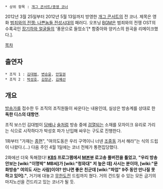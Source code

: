  * 상위 항목 : [[개그 콘서트/종영 코너]]
2012년 3월 25일부터 2012년 5월 13일까지 방영한 [[개그 콘서트]]의 전 코너. 제목은 영화 [[범죄와의 전쟁: 나쁜놈들 전성시대]]의 패러디. 오프닝 [[BGM#s-2|BGM]]은 범죄와의 전쟁 OST의 수록곡인 [[장기하와 얼굴들]]의 '풍문으로 들었소'[* 함중아와 양키스의 원곡을 리메이크했다.].

[[목차]]

== 출연자 ==
 * 조직 1 : [[김대범]], [[변승윤]], [[안일권]]
 * 조직 2 : [[박성호]], [[김장군]], [[김혜선]]

== 개요 ==
[[방송]]가를 접수한 두 조직의 조직원들이 싸운다는 내용인데, 실상은 방송계를 상대로 한 '''독한 디스의 대항연'''.

조직 보스인 김대범이 [[담배]]나 [[술]]처럼 방송 중에 [[검열]]되는 소재를 모자이크 유리로 가리는 식으로 시작하다가 박성호 파가 난입해 싸우는 구도로 진행한다.

1화부터 "가재는 [[종편]]", "여의도동은 우리 구역이니 너넨 [[조중동]] 가서 해라"는 식의 드립이 나왔다.(...) 다음 주인 4월 1일에는 코너 전체가 통편집당했다.

2화에선 더욱 독해졌다! '''[[한국방송공사|KBS]] 프로그램에서 [[문화방송|M본부]] 로고송 풀버전을 틀었고''', '''"우리 방송 안보는 [wiki:"이명박" MB씨]가 [wiki:"청와대" 저 높은 데] 사시는 분이야, [wiki:"문화방송" 여의도 사는 사람]이야? 만나면 좋은 친군데 [wiki:"파업" 9주 동안 만나질 못하고 있어]."''', 거기에 대놓고 [[무한도전]] 드립까지 쳤다. 거의 건드릴 수 있는 모든 금기의 마지노선을 건드리고 있는 코너가 될 듯.
